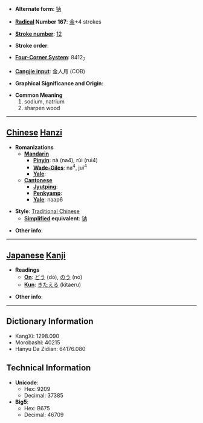 * '''Alternate form''': [[钠]]

* '''[[Wiktionary:Chinese radical index| Radical]] Number 167''': [[Wiktionary:Chinese radical index 金|金]]+4 strokes

* '''[[Wiktionary:Chinese total strokes index|Stroke number]]''': [[Wiktionary:Chinese total strokes index 12|12]]

* '''Stroke order''': 

* '''[[Wiktionary:Chinese four corner index|Four-Corner System]]''': 8412<sub>7</sub>

* '''[[Wiktionary:Chinese Cangjie index|Cangjie input]]''': 金人月 (COB)

* '''Graphical Significance and Origin''': 

* '''Common Meaning'''
*#sodium, natrium
*# sharpen wood


----

== [[Chinese]] [[Hanzi]] ==

* '''Romanizations'''
** '''[[Mandarin]]'''
*** '''[[Pinyin]]''': nà (na4), rùi (rui4)
*** '''[[Wade-Giles]]''': na<sup>4</sup>, jui<sup>4</sup>
*** '''[[Yale]]''': 
** '''[[Cantonese]]'''
*** '''[[Jyutping]]''':
*** '''[[Penkyamp]]''': 
*** '''[[Yale]]''': naap6

* '''Style''': [[Traditional Chinese]] 
** '''[[Simplified Chinese|Simplified]] equivalent''': [[钠]]

* '''Other info''': 

----

== [[Japanese]] [[Kanji]] ==

* '''Readings'''
** '''[[On]]''': [[どう]] (dō), [[のう]] (nō)
** '''[[Kun]]''': [[きたえる]] (kitaeru)

* '''Other info''':  

----

== Dictionary Information ==

* KangXi: 1298.090
* Morobashi: 40215
* Hanyu Da Zidian: 64176.080

== Technical Information ==

* '''Unicode''':
** Hex: 9209
** Decimal: 37385
* '''Big5''':
** Hex: B675
** Decimal: 46709